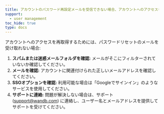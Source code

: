 ```yaml
---
title: アカウントのパスワード再設定メールを受信できない場合、アカウントへのアクセスをどうすれば再取得できますか？
support:
  - user management
toc_hide: true
type: docs
---
```

アカウントへのアクセスを再取得するためには、パスワードリセットのメールを受け取れない場合:

1. **スパムまたは迷惑メールフォルダを確認:** メールがそこにフィルターされていないか確認してください。
2. **メールを確認:** アカウントに関連付けられた正しいメールアドレスを確認してください。
3. **SSOオプションを確認:** 利用可能な場合は「Googleでサインイン」のようなサービスを使用してください。
4. **サポートに連絡:** 問題が解決しない場合は、サポート (support@wandb.com) に連絡し、ユーザー名とメールアドレスを提供してサポートを受けてください。